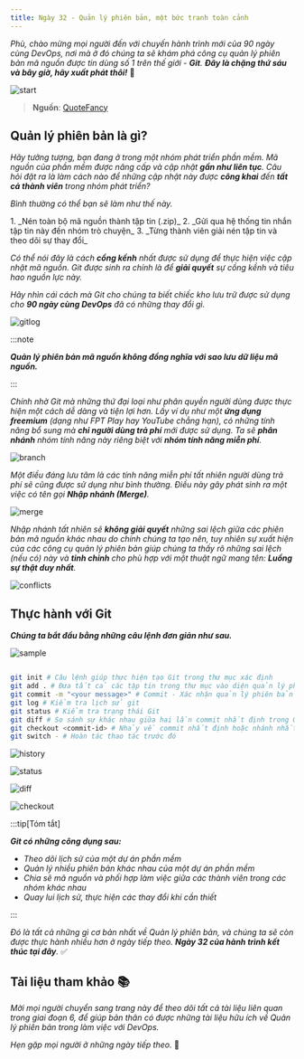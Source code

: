 ```yaml
---
title: Ngày 32 - Quản lý phiên bản, một bức tranh toàn cảnh
---
```



_Phù, chào mừng mọi người đến với chuyến hành trình mới của 90 ngày cùng DevOps, nơi mà ở đó 
chúng ta sẽ khám phá công cụ quản lý phiên bản mã nguồn được tin dùng số 1 trên thế giới -
**Git**. **Đây là chặng thứ sáu và bây giờ, hãy xuất phát thôi!**_ 🚗

![start](../../../../assets/git/starter.jpg)

> **Nguồn**: [QuoteFancy](https://quotefancy.com/quote/2516375/Deborah-Harkness-In-every-ending-there-is-a-new-beginning)

## Quản lý phiên bản là gì?

_Hãy tưởng tượng, bạn đang ở trong một nhóm phát triển phần mềm. Mã nguồn của phần mềm được nâng
cấp và cập nhật **gần như liên tục**. Câu hỏi đặt ra là làm cách nào để những cập nhật này được **công
khai** đến **tất cả thành viên** trong nhóm phát triển?_

_Bình thường có thể bạn sẽ làm như thế này._

<Steps>
1. _Nén toàn bộ mã nguồn thành tập tin (.zip)_
2. _Gửi qua hệ thống tin nhắn tập tin này đến nhóm trò chuyện_
3. _Từng thành viên giải nén tập tin và theo dõi sự thay đổi_
</Steps>

_Có thể nói đây là cách **cồng kềnh** nhất được sử dụng để thực hiện việc cập nhật mã nguồn. Git 
được sinh ra chính là để **giải quyết** sự cồng kềnh và tiêu hao nguồn lực này._

_Hãy nhìn cái cách mà Git cho chúng ta biết chiếc kho lưu trữ được sử dụng cho 
**90 ngày cùng DevOps** đã có những thay đổi gì._

![gitlog](../../../../assets/git/log.png)

:::note

**_Quản lý phiên bản mã nguồn không đồng nghĩa với sao lưu dữ liệu mã nguồn._**

:::

_Chính nhờ Git mà những thứ đại loại như phân quyền người dùng được thực hiện một cách dễ dàng và
tiện lợi hơn. Lấy ví dụ như một **ứng dụng freemium** (dạng như FPT Play hay YouTube chẳng hạn), có
những tính năng bổ sung mà **chỉ người dùng trả phí** mới được sử dụng. Ta sẽ **phân nhánh** nhóm tính
năng này riêng biệt với **nhóm tính năng miễn phí**._

![branch](../../../../assets/git/branch.png)

_Một điều đáng lưu tâm là các tính năng miễn phí tất nhiên người dùng trả phí sẽ cũng được sử dụng như 
bình thường. Điều này gây phát sinh ra một việc có tên gọi **Nhập nhánh (Merge)**._

![merge](../../../../assets/git/merge.png)

_Nhập nhánh tất nhiên sẽ **không giải quyết** những sai lệch giữa các phiên bản mã nguồn khác nhau do chính
chúng ta tạo nên, tuy nhiên sự xuất hiện của các công cụ quản lý phiên bản giúp chúng ta thấy rõ những 
sai lệch (nếu có) này và **tinh chỉnh** cho phù hợp với một thuật ngữ mang tên: **Luồng sự thật duy nhất**._

![conflicts](../../../../assets/git/conflicts.png)

## Thực hành với Git

**_Chúng ta bắt đầu bằng những câu lệnh đơn giản như sau._**

![sample](../../../../assets/git/sample.png)

```bash title="Starting git in a folder..."

git init # Câu lệnh giúp thực hiện tạo Git trong thư mục xác định
git add . # Đưa tất cả các tập tin trong thư mục vào diện quản lý phiên bản
git commit -m "<your message>" # Commit - Xác nhận quản lý phiên bản
git log # Kiểm tra lịch sử git
git status # Kiểm tra trạng thái Git
git diff # So sánh sự khác nhau giữa hai lần commit nhất định trong Git
git checkout <commit-id> # Nhảy về commit nhất định hoặc nhánh nhất định
git switch - # Hoàn tác thao tác trước đó 
```

![history](../../../../assets/git/history.png)

![status](../../../../assets/git/status.png)

![diff](../../../../assets/git/diff.png)

![checkout](../../../../assets/git/checkout.png)

:::tip[Tóm tắt]

**_Git có những công dụng sau:_**

- _Theo dõi lịch sử của một dự án phần mềm_
- _Quản lý nhiều phiên bản khác nhau của một dự án phần mềm_
- _Chia sẽ mã nguồn và phối hợp làm việc giữa các thành viên trong các nhóm khác nhau_
- _Quay lui lịch sử, thực hiện các thay đổi khi cần thiết_

:::

_Đó là tất cả những gì cơ bản nhất về Quản lý phiên bản, và chúng ta sẽ còn được thực hành nhiều
hơn ở ngày tiếp theo. **Ngày 32 của hành trình kết thúc tại đây**._ ✅

## Tài liệu tham khảo 📚

_Mời mọi người chuyển sang trang này để theo dõi tất cả tài liệu liên quan trong giai đoạn 6, 
để giúp bản thân có được những tài liệu hữu ích về Quản lý phiên bản trong làm việc với DevOps._

<LinkCard
  title="Ngày 32 - Tham khảo"
  href="../../../reference/git/day32"
/>

_Hẹn gặp mọi người ở những ngày tiếp theo._ 🚀